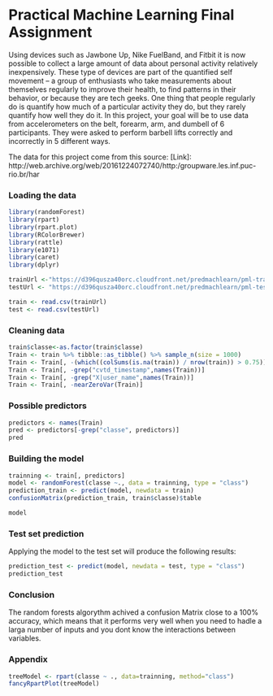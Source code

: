 # Practical Machine Learning Final Assignment 

Using devices such as Jawbone Up, Nike FuelBand, and Fitbit it is now possible to collect a large amount of data about personal activity relatively inexpensively. These type of devices are part of the quantified self movement – a group of enthusiasts who take measurements about themselves regularly to improve their health, to find patterns in their behavior, or because they are tech geeks. One thing that people regularly do is quantify how much of a particular activity they do, but they rarely quantify how well they do it. In this project, your goal will be to use data from accelerometers on the belt, forearm, arm, and dumbell of 6 participants. They were asked to perform barbell lifts correctly and incorrectly in 5 different ways.

The data for this project come from this source: 
[Link]: http://web.archive.org/web/20161224072740/http:/groupware.les.inf.puc-rio.br/har

### Loading the data

```{r message=FALSE, warning=FALSE}
library(randomForest)
library(rpart)
library(rpart.plot)
library(RColorBrewer)
library(rattle)
library(e1071)
library(caret)
library(dplyr)

trainUrl <-"https://d396qusza40orc.cloudfront.net/predmachlearn/pml-training.csv"
testUrl <- "https://d396qusza40orc.cloudfront.net/predmachlearn/pml-testing.csv"

train <- read.csv(trainUrl)
test <- read.csv(testUrl)

```

### Cleaning data

```{r}
train$classe<-as.factor(train$classe)
Train <- train %>% tibble::as_tibble() %>% sample_n(size = 1000)
Train <- Train[, -(which((colSums(is.na(train)) / nrow(train)) > 0.75))]
Train <- Train[, -grep("cvtd_timestamp",names(Train))]
Train <- Train[, -grep("X|user_name",names(Train))]
Train <- Train[, -nearZeroVar(Train)]
```

### Possible predictors

```{r}
predictors <- names(Train)
pred <- predictors[-grep("classe", predictors)]
pred
```
### Building  the model
```{r}
trainning <- train[, predictors]
model <- randomForest(classe ~., data = trainning, type = "class")
prediction_train <- predict(model, newdata = train)
confusionMatrix(prediction_train, train$classe)$table
```

```{r}
model
```

### Test set prediction
Applying the model to the test set will produce the following results:

```{r}
prediction_test <- predict(model, newdata = test, type = "class")
prediction_test
```
### Conclusion

The random forests algorythm achived a confusion Matrix close to a 100% accuracy, which means that it performs very well when you need to hadle a larga number of inputs and you dont know the interactions between variables.

### Appendix

```{r}
treeModel <- rpart(classe ~ ., data=trainning, method="class")
fancyRpartPlot(treeModel)
```

